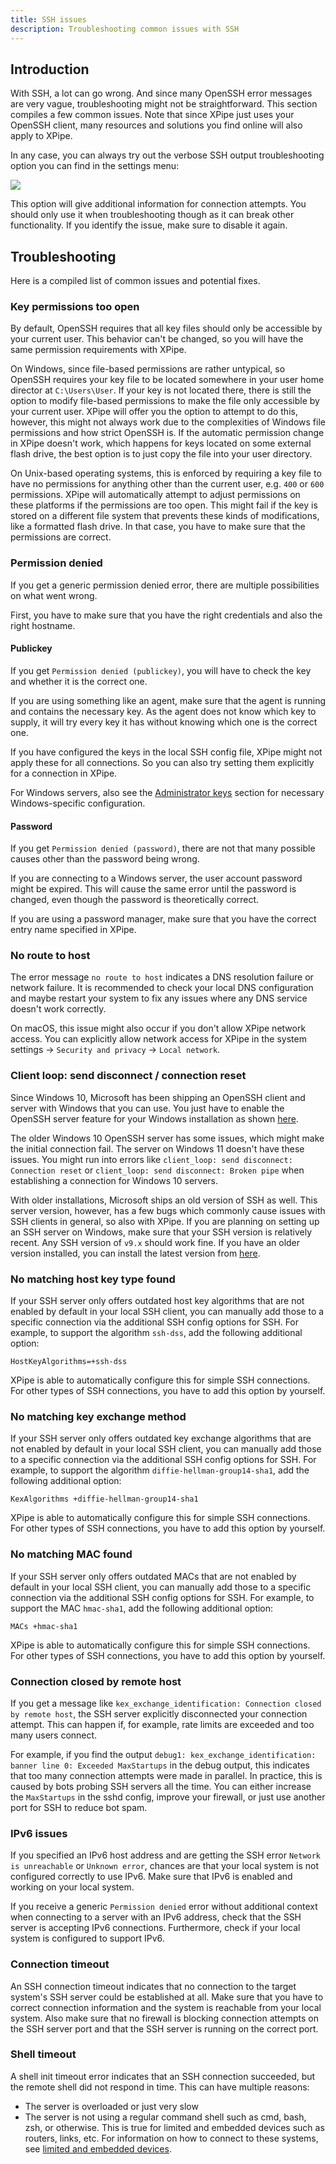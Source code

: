 ```yaml
---
title: SSH issues
description: Troubleshooting common issues with SSH
---
```


## Introduction

With SSH, a lot can go wrong. And since many OpenSSH error messages are very vague, troubleshooting might not be straightforward. This section compiles a few common issues. Note that since XPipe just uses your OpenSSH client, many resources and solutions you find online will also apply to XPipe.

In any case, you can always try out the verbose SSH output troubleshooting option you can find in the settings menu:

![](/images/ssh-troubleshoot.png)

This option will give additional information for connection attempts. You should only use it when troubleshooting though as it can break other functionality. If you identify the issue, make sure to disable it again.

## Troubleshooting

Here is a compiled list of common issues and potential fixes.

### Key permissions too open

By default, OpenSSH requires that all key files should only be accessible by your current user. This behavior can't be changed, so you will have the same permission requirements with XPipe.

On Windows, since file-based permissions are rather untypical, so OpenSSH requires your key file to be located somewhere in your user home director at `C:\Users\User`. If your key is not located there, there is still the option to modify file-based permissions to make the file only accessible by your current user. XPipe will offer you the option to attempt to do this, however, this might not always work due to the complexities of Windows file permissions and how strict OpenSSH is. If the automatic permission change in XPipe doesn't work, which happens for keys located on some external flash drive, the best option is to just copy the file into your user directory.

On Unix-based operating systems, this is enforced by requiring a key file to have no permissions for anything other than the current user, e.g. `400` or `600` permissions. XPipe will automatically attempt to adjust permissions on these platforms if the permissions are too open. This might fail if the key is stored on a different file system that prevents these kinds of modifications, like a formatted flash drive. In that case, you have to make sure that the permissions are correct.

### Permission denied

If you get a generic permission denied error, there are multiple possibilities on what went wrong.

First, you have to make sure that you have the right credentials and also the right hostname.

#### Publickey

If you get `Permission denied (publickey)`, you will have to check the key and whether it is the correct one.

If you are using something like an agent, make sure that the agent is running and contains the necessary key. As the agent does not know which key to supply, it will try every key it has without knowing which one is the correct one.

If you have configured the keys in the local SSH config file, XPipe might not apply these for all connections. So you can also try setting them explicitly for a connection in XPipe.

For Windows servers, also see the [Administrator keys](/guide/ssh#administrator-keys) section for necessary Windows-specific configuration.

#### Password

If you get `Permission denied (password)`, there are not that many possible causes other than the password being wrong.

If you are connecting to a Windows server, the user account password might be expired. This will cause the same error until the password is changed, even though the password is theoretically correct.

If you are using a password manager, make sure that you have the correct entry name specified in XPipe.

### No route to host

The error message `no route to host` indicates a DNS resolution failure or network failure. It is recommended to check your local DNS configuration and maybe restart your system to fix any issues where any DNS service doesn't work correctly.

On macOS, this issue might also occur if you don't allow XPipe network access. You can explicitly allow network access for XPipe in the system settings -> `Security and privacy` -> `Local network`.

### Client loop: send disconnect / connection reset

Since Windows 10, Microsoft has been shipping an OpenSSH client and server with Windows that you can use. You just have to enable the OpenSSH server feature for your Windows installation as shown [here](https://learn.microsoft.com/en-us/windows-server/administration/openssh/openssh_install_firstuse?tabs=gui&pivots=windows-server-2022).

The older Windows 10 OpenSSH server has some issues, which might make the initial connection fail. The server on Windows 11 doesn't have these issues. You might run into errors like `client_loop: send disconnect: Connection reset` or `client_loop: send disconnect: Broken pipe` when establishing a connection for Windows 10 servers.

With older installations, Microsoft ships an old version of SSH as well. This server version, however, has a few bugs which commonly cause issues with SSH clients in general, so also with XPipe. If you are planning on setting up an SSH server on Windows, make sure that your SSH version is relatively recent. Any SSH version of `v9.x` should work fine. If you have an older version installed, you can install the latest version from [here](https://github.com/PowerShell/Win32-OpenSSH/wiki/Install-Win32-OpenSSH).

### No matching host key type found

If your SSH server only offers outdated host key algorithms that are not enabled by default in your local SSH client, you can manually add those to a specific connection via the additional SSH config options for SSH. For example, to support the algorithm `ssh-dss`, add the following additional option:

```
HostKeyAlgorithms=+ssh-dss
```

XPipe is able to automatically configure this for simple SSH connections. For other types of SSH connections, you have to add this option by yourself.

### No matching key exchange method

If your SSH server only offers outdated key exchange algorithms that are not enabled by default in your local SSH client, you can manually add those to a specific connection via the additional SSH config options for SSH. For example, to support the algorithm `diffie-hellman-group14-sha1`, add the following additional option:

```
KexAlgorithms +diffie-hellman-group14-sha1
```

XPipe is able to automatically configure this for simple SSH connections. For other types of SSH connections, you have to add this option by yourself.

### No matching MAC found

If your SSH server only offers outdated MACs that are not enabled by default in your local SSH client, you can manually add those to a specific connection via the additional SSH config options for SSH. For example, to support the MAC `hmac-sha1`, add the following additional option:

```
MACs +hmac-sha1
```

XPipe is able to automatically configure this for simple SSH connections. For other types of SSH connections, you have to add this option by yourself.

### Connection closed by remote host

If you get a message like `kex_exchange_identification: Connection closed by remote host`, the SSH server explicitly disconnected your connection attempt. This can happen if, for example, rate limits are exceeded and too many users connect.

For example, if you find the output `debug1: kex_exchange_identification: banner line 0: Exceeded MaxStartups` in the debug output, this indicates that too many connection attempts were made in parallel. In practice, this is caused by bots probing SSH servers all the time. You can either increase the `MaxStartups` in the sshd config, improve your firewall, or just use another port for SSH to reduce bot spam.

### IPv6 issues

If you specified an IPv6 host address and are getting the SSH error `Network is unreachable` or `Unknown error`, chances are that your local system is not configured correctly to use IPv6. Make sure that IPv6 is enabled and working on your local system.

If you receive a generic `Permission denied` error without additional context when connecting to a server with an IPv6 address, check that the SSH server is accepting IPv6 connections. Furthermore, check if your local system is configured to support IPv6.

### Connection timeout

An SSH connection timeout indicates that no connection to the target system's SSH server could be established at all. Make sure that you have to correct connection information and the system is reachable from your local system. Also make sure that no firewall is blocking connection attempts on the SSH server port and that the SSH server is running on the correct port.

### Shell timeout

A shell init timeout error indicates that an SSH connection succeeded, but the remote shell did not respond in time. This can have multiple reasons:
- The server is overloaded or just very slow
- The server is not using a regular command shell such as cmd, bash, zsh, or otherwise. This is true for limited and embedded devices such as routers, links, etc. For information on how to connect to these systems, see [limited and embedded devices](/guide/ssh#limited--embedded-systems).
